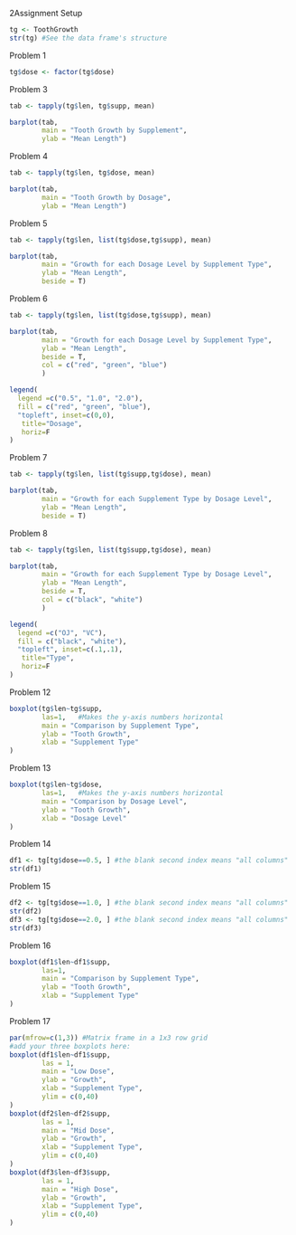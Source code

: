 2Assignment Setup
```r
tg <- ToothGrowth
str(tg)	#See the data frame's structure
```

Problem 1
```r
tg$dose <- factor(tg$dose)
```

Problem 3
```r
tab <- tapply(tg$len, tg$supp, mean)

barplot(tab,
        main = "Tooth Growth by Supplement",
        ylab = "Mean Length")
```
Problem 4
```r
tab <- tapply(tg$len, tg$dose, mean)

barplot(tab,
        main = "Tooth Growth by Dosage",
        ylab = "Mean Length")
```
Problem 5
```r
tab <- tapply(tg$len, list(tg$dose,tg$supp), mean)

barplot(tab,
        main = "Growth for each Dosage Level by Supplement Type",
        ylab = "Mean Length",
        beside = T)
```
Problem 6
```r
tab <- tapply(tg$len, list(tg$dose,tg$supp), mean)

barplot(tab,
        main = "Growth for each Dosage Level by Supplement Type",
        ylab = "Mean Length",
        beside = T,
        col = c("red", "green", "blue")
        )

legend(
  legend =c("0.5", "1.0", "2.0"),
  fill = c("red", "green", "blue"),
  "topleft", inset=c(0,0),
   title="Dosage",
   horiz=F
)
```
Problem 7
```r
tab <- tapply(tg$len, list(tg$supp,tg$dose), mean)

barplot(tab,
        main = "Growth for each Supplement Type by Dosage Level",
        ylab = "Mean Length",
        beside = T)
```
Problem 8
```r
tab <- tapply(tg$len, list(tg$supp,tg$dose), mean)

barplot(tab,
        main = "Growth for each Supplement Type by Dosage Level",
        ylab = "Mean Length",
        beside = T,
        col = c("black", "white")
        )

legend(
  legend =c("OJ", "VC"),
  fill = c("black", "white"),
  "topleft", inset=c(.1,.1),
   title="Type",
   horiz=F
)
```
Problem 12
```r
boxplot(tg$len~tg$supp,
        las=1,   #Makes the y-axis numbers horizontal
        main = "Comparison by Supplement Type",
        ylab = "Tooth Growth",
        xlab = "Supplement Type"
)

```
Problem 13
```r
boxplot(tg$len~tg$dose,
        las=1,   #Makes the y-axis numbers horizontal
        main = "Comparison by Dosage Level",
        ylab = "Tooth Growth",
        xlab = "Dosage Level"
)
```
Problem 14
```r
df1 <- tg[tg$dose==0.5, ] #the blank second index means "all columns"
str(df1)

```
Problem 15
```r
df2 <- tg[tg$dose==1.0, ] #the blank second index means "all columns"
str(df2)
df3 <- tg[tg$dose==2.0, ] #the blank second index means "all columns"
str(df3)

```
Problem 16
```r
boxplot(df1$len~df1$supp,
        las=1,
        main = "Comparison by Supplement Type",
        ylab = "Tooth Growth",
        xlab = "Supplement Type"
)
```
Problem 17
```r
par(mfrow=c(1,3)) #Matrix frame in a 1x3 row grid
#add your three boxplots here:
boxplot(df1$len~df1$supp,
        las = 1,
        main = "Low Dose",
        ylab = "Growth",
        xlab = "Supplement Type",
        ylim = c(0,40)
)
boxplot(df2$len~df2$supp,
        las = 1,
        main = "Mid Dose",
        ylab = "Growth",
        xlab = "Supplement Type",
        ylim = c(0,40)
)
boxplot(df3$len~df3$supp,
        las = 1,
        main = "High Dose",
        ylab = "Growth",
        xlab = "Supplement Type",
        ylim = c(0,40)
)
```

